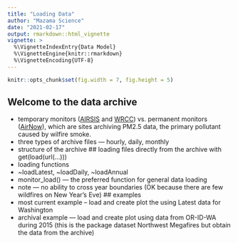 ```yaml
---
title: "Loading Data"
author: "Mazama Science"
date: "2021-02-17"
output: rmarkdown::html_vignette
vignette: >
  %\VignetteIndexEntry{Data Model}
  %\VignetteEngine{knitr::rmarkdown}
  %\VignetteEncoding{UTF-8}
---
```


```r
knitr::opts_chunk$set(fig.width = 7, fig.height = 5)
```

## Welcome to the data archive
* temporary monitors ([AIRSIS](https://app.airsis.com/USFS) and [WRCC](http://www.wrcc.dri.edu)) vs. permanent monitors ([AirNow](https://www.airnow.gov)), which are sites archiving PM2.5 data, the primary pollutant caused by wilfire smoke.
* three types of archive files — hourly, daily, monthly
* structure of the archive
## loading files directly from the archive with get(load(url(…)))
* loading functions
* ~loadLatest, ~loadDaily, ~loadAnnual
* monitor_load() — the preferred function for general data loading
* note — no ability to cross year boundaries (OK because there are few wildfires on New Year’s Eve)
## examples
* most current example -- load and create plot the using Latest data for Washington
* archival example — load and create plot using data from OR-ID-WA during 2015 (this is the package dataset Northwest Megafires but obtain the data from the archive)
